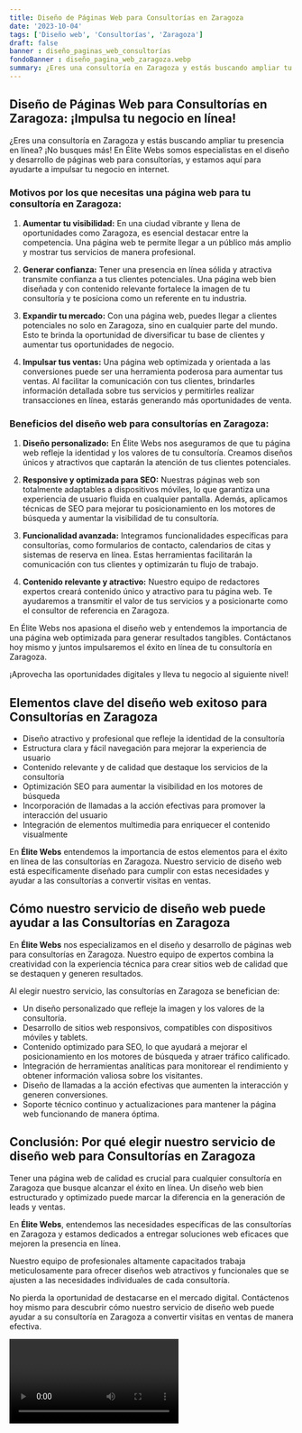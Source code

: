 ```yaml
---
title: Diseño de Páginas Web para Consultorías en Zaragoza
date: '2023-10-04'
tags: ['Diseño web', 'Consultorías', 'Zaragoza']
draft: false
banner : diseño_paginas_web_consultorías
fondoBanner : diseño_pagina_web_zaragoza.webp
summary: ¿Eres una consultoría en Zaragoza y estás buscando ampliar tu presencia en línea? ¡No busques más! En Élite Webs somos especialistas en el diseño y desarrollo de páginas web para consultorías, y estamos aquí para ayudarte a impulsar tu negocio en internet.
---
```


## Diseño de Páginas Web para Consultorías en Zaragoza: ¡Impulsa tu negocio en línea!

¿Eres una consultoría en Zaragoza y estás buscando ampliar tu presencia en línea? ¡No busques más! En Élite Webs somos especialistas en el diseño y desarrollo de páginas web para consultorías, y estamos aquí para ayudarte a impulsar tu negocio en internet.

### Motivos por los que necesitas una página web para tu consultoría en Zaragoza:

1. **Aumentar tu visibilidad:** En una ciudad vibrante y llena de oportunidades como Zaragoza, es esencial destacar entre la competencia. Una página web te permite llegar a un público más amplio y mostrar tus servicios de manera profesional.

2. **Generar confianza:** Tener una presencia en línea sólida y atractiva transmite confianza a tus clientes potenciales. Una página web bien diseñada y con contenido relevante fortalece la imagen de tu consultoría y te posiciona como un referente en tu industria.

3. **Expandir tu mercado:** Con una página web, puedes llegar a clientes potenciales no solo en Zaragoza, sino en cualquier parte del mundo. Esto te brinda la oportunidad de diversificar tu base de clientes y aumentar tus oportunidades de negocio.

4. **Impulsar tus ventas:** Una página web optimizada y orientada a las conversiones puede ser una herramienta poderosa para aumentar tus ventas. Al facilitar la comunicación con tus clientes, brindarles información detallada sobre tus servicios y permitirles realizar transacciones en línea, estarás generando más oportunidades de venta.

### Beneficios del diseño web para consultorías en Zaragoza:

1. **Diseño personalizado:** En Élite Webs nos aseguramos de que tu página web refleje la identidad y los valores de tu consultoría. Creamos diseños únicos y atractivos que captarán la atención de tus clientes potenciales.

2. **Responsive y optimizada para SEO:** Nuestras páginas web son totalmente adaptables a dispositivos móviles, lo que garantiza una experiencia de usuario fluida en cualquier pantalla. Además, aplicamos técnicas de SEO para mejorar tu posicionamiento en los motores de búsqueda y aumentar la visibilidad de tu consultoría.

3. **Funcionalidad avanzada:** Integramos funcionalidades específicas para consultorías, como formularios de contacto, calendarios de citas y sistemas de reserva en línea. Estas herramientas facilitarán la comunicación con tus clientes y optimizarán tu flujo de trabajo.

4. **Contenido relevante y atractivo:** Nuestro equipo de redactores expertos creará contenido único y atractivo para tu página web. Te ayudaremos a transmitir el valor de tus servicios y a posicionarte como el consultor de referencia en Zaragoza.

En Élite Webs nos apasiona el diseño web y entendemos la importancia de una página web optimizada para generar resultados tangibles. Contáctanos hoy mismo y juntos impulsaremos el éxito en línea de tu consultoría en Zaragoza.

¡Aprovecha las oportunidades digitales y lleva tu negocio al siguiente nivel!

<GifSeo />

<Cta />

## Elementos clave del diseño web exitoso para Consultorías en Zaragoza

- Diseño atractivo y profesional que refleje la identidad de la consultoría
- Estructura clara y fácil navegación para mejorar la experiencia de usuario
- Contenido relevante y de calidad que destaque los servicios de la consultoría
- Optimización SEO para aumentar la visibilidad en los motores de búsqueda
- Incorporación de llamadas a la acción efectivas para promover la interacción del usuario
- Integración de elementos multimedia para enriquecer el contenido visualmente

En **Élite Webs** entendemos la importancia de estos elementos para el éxito en línea de las consultorías en Zaragoza. Nuestro servicio de diseño web está específicamente diseñado para cumplir con estas necesidades y ayudar a las consultorías a convertir visitas en ventas.

## Cómo nuestro servicio de diseño web puede ayudar a las Consultorías en Zaragoza

En **Élite Webs** nos especializamos en el diseño y desarrollo de páginas web para consultorías en Zaragoza. Nuestro equipo de expertos combina la creatividad con la experiencia técnica para crear sitios web de calidad que se destaquen y generen resultados.

Al elegir nuestro servicio, las consultorías en Zaragoza se benefician de:

- Un diseño personalizado que refleje la imagen y los valores de la consultoría.
- Desarrollo de sitios web responsivos, compatibles con dispositivos móviles y tablets.
- Contenido optimizado para SEO, lo que ayudará a mejorar el posicionamiento en los motores de búsqueda y atraer tráfico calificado.
- Integración de herramientas analíticas para monitorear el rendimiento y obtener información valiosa sobre los visitantes.
- Diseño de llamadas a la acción efectivas que aumenten la interacción y generen conversiones.
- Soporte técnico continuo y actualizaciones para mantener la página web funcionando de manera óptima.

## Conclusión: Por qué elegir nuestro servicio de diseño web para Consultorías en Zaragoza

Tener una página web de calidad es crucial para cualquier consultoría en Zaragoza que busque alcanzar el éxito en línea. Un diseño web bien estructurado y optimizado puede marcar la diferencia en la generación de leads y ventas.

En **Élite Webs**, entendemos las necesidades específicas de las consultorías en Zaragoza y estamos dedicados a entregar soluciones web eficaces que mejoren la presencia en línea.

Nuestro equipo de profesionales altamente capacitados trabaja meticulosamente para ofrecer diseños web atractivos y funcionales que se ajusten a las necesidades individuales de cada consultoría.

No pierda la oportunidad de destacarse en el mercado digital. Contáctenos hoy mismo para descubrir cómo nuestro servicio de diseño web puede ayudar a su consultoría en Zaragoza a convertir visitas en ventas de manera efectiva.

<Video />

<CtaBot job='Consultorías' city='Zaragoza'/>

<Gmaps query='Zaragoza+españa+maps' />